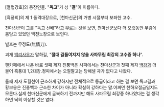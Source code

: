 [열혈강호]의 등장인물. "'''독고'''"가 성 "'''결'''"이 이름이다.

[흑풍회]의 제 1 돌격대장으로, [천마신군]의 거병 시절부터 보좌한 고수.

천마신군이 그를 "독고 선배"라고 부르는 것을 보면, 천마신군보다 더 오랫동안 무림에 몸담고 있었던 백전노장으로 보인다.

별호는 무정도(無情刀).

괴개 [[백리사우]]가 말하길, "'''절대 길들여지지 않을 사파무림 최강의 고수중 하나'''".

팬카페에서 나온 바로 셋째 제자 진풍백은 사파에서는 천마신군과 첫째 제자 [[백강]]과 더불어 흑풍대 1,2대장.정파에서는 오절말고는 당해낼 자가 없다고 나왔다.

둘째 제자 도월천이 근소하게 강하지만 전체적으로 동급이라고 하는 걸 보면 독고결과 황보웅은 진풍백과 근소한 차이가 아니라 확실히 강하다는 말.어쩌면 천하오절급일지도 모른다.실제 천마신군에게 굴복하기 전까지만 해도 사파무림 최강중 하나였다는 걸 생각하면 딱히 이상할 것은 없다.
